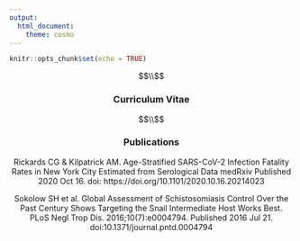 ```yaml
---
output: 
  html_document:
    theme: cosmo
---
```


```r
knitr::opts_chunk$set(echo = TRUE)
```

<!-- this is pretty good, I just want to align the publications left, dunno how -->


$$\\$$

<center>### Curriculum Vitae

$$\\$$

<center>### Publications

Rickards CG & Kilpatrick AM. Age-Stratified SARS-CoV-2 Infection Fatality Rates in New York City Estimated from Serological Data medRxiv Published 2020 Oct 16. doi: https://doi.org/10.1101/2020.10.16.20214023

Sokolow SH et al. Global Assessment of Schistosomiasis Control Over the Past Century Shows Targeting the Snail Intermediate Host Works Best. PLoS Negl Trop Dis. 2016;10(7):e0004794. Published 2016 Jul 21. doi:10.1371/journal.pntd.0004794


